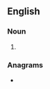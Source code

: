==English==

===Noun===
{{head|en|noun form}}

# {{plural of|en|fortieth}}

===Anagrams===
* {{anagrams|en|a=efhiorstt|frothiest}}